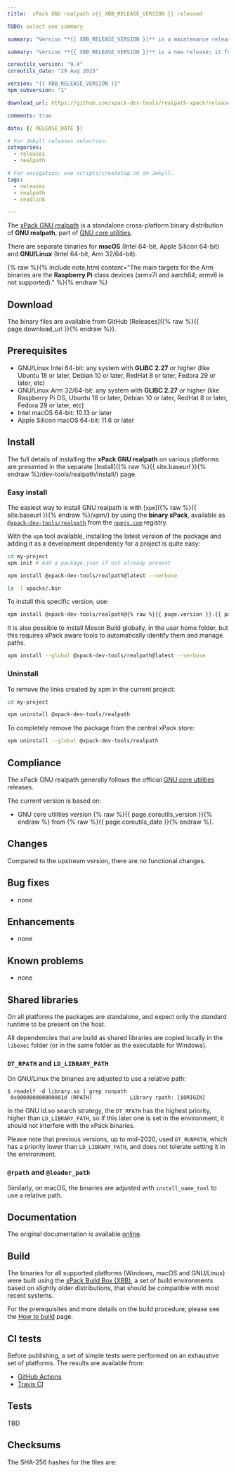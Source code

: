 ```yaml
---
title:  xPack GNU realpath v{{ XBB_RELEASE_VERSION }} released

TODO: select one summary

summary: "Version **{{ XBB_RELEASE_VERSION }}** is a maintenance release; it fixes <...>."

summary: "Version **{{ XBB_RELEASE_VERSION }}** is a new release; it follows the upstream release."

coreutils_version: "9.4"
coreutils_date: "29 Aug 2023"

version: "{{ XBB_RELEASE_VERSION }}"
npm_subversion: "1"

download_url: https://github.com/xpack-dev-tools/realpath-xpack/releases/tag/v{{ XBB_RELEASE_VERSION }}/

comments: true

date: {{ RELEASE_DATE }}

# For Jekyll releases selection.
categories:
  - releases
  - realpath

# For navigation; use scripts/createtag.sh in Jekyll.
tags:
  - releases
  - realpath
  - readlink

---
```


The [xPack GNU realpath](https://xpack-dev-tools.github.io/realpath-xpack/)
is a standalone cross-platform binary distribution of
**GNU realpath**, part of
[GNU core utilities](https://www.gnu.org/software/coreutils/).

There are separate binaries for
**macOS** (Intel 64-bit, Apple Silicon 64-bit)
and **GNU/Linux** (Intel 64-bit, Arm 32/64-bit).

{% raw %}{% include note.html content="The main targets for the Arm binaries
are the **Raspberry Pi** class devices (armv7l and aarch64;
armv6 is not supported)." %}{% endraw %}

## Download

The binary files are available from GitHub [Releases]({% raw %}{{ page.download_url }}{% endraw %}).

## Prerequisites

- GNU/Linux Intel 64-bit: any system with **GLIBC 2.27** or higher
  (like Ubuntu 18 or later, Debian 10 or later, RedHat 8 or later,
  Fedora 29 or later, etc)
- GNU/Linux Arm 32/64-bit: any system with **GLIBC 2.27** or higher
  (like Raspberry Pi OS, Ubuntu 18 or later, Debian 10 or later, RedHat 8 or later,
  Fedora 29 or later, etc)
- Intel macOS 64-bit: 10.13 or later
- Apple Silicon macOS 64-bit: 11.6 or later

## Install

The full details of installing the **xPack GNU realpath** on various platforms
are presented in the separate
[Install]({% raw %}{{ site.baseurl }}{% endraw %}/dev-tools/realpath/install/) page.

### Easy install

The easiest way to install GNU realpath is with
[`xpm`]({% raw %}{{ site.baseurl }}{% endraw %}/xpm/)
by using the **binary xPack**, available as
[`@xpack-dev-tools/realpath`](https://www.npmjs.com/package/@xpack-dev-tools/realpath)
from the [`npmjs.com`](https://www.npmjs.com) registry.

With the `xpm` tool available, installing
the latest version of the package and adding it as
a development dependency for a project is quite easy:

```sh
cd my-project
xpm init # Add a package.json if not already present

xpm install @xpack-dev-tools/realpath@latest --verbose

ls -l xpacks/.bin
```

To install this specific version, use:

```sh
xpm install @xpack-dev-tools/realpath@{% raw %}{{ page.version }}.{{ page.npm_subversion }}{% endraw %} --verbose
```

It is also possible to install Meson Build globally, in the user home folder,
but this requires xPack aware tools to automatically identify them and
manage paths.

```sh
xpm install --global @xpack-dev-tools/realpath@latest --verbose
```

### Uninstall

To remove the links created by xpm in the current project:

```sh
cd my-project

xpm uninstall @xpack-dev-tools/realpath
```

To completely remove the package from the central xPack store:

```sh
xpm uninstall --global @xpack-dev-tools/realpath
```

## Compliance

The xPack GNU realpath generally follows the official
[GNU core utilities](https://ftp.gnu.org/gnu/coreutils/) releases.

The current version is based on:

- GNU core utilities version {% raw %}{{ page.coreutils_version }}{% endraw %}
from {% raw %}{{ page.coreutils_date }}{% endraw %}.

## Changes

Compared to the upstream version, there are no functional changes.

## Bug fixes

- none

## Enhancements

- none

## Known problems

- none

## Shared libraries

On all platforms the packages are standalone, and expect only the standard
runtime to be present on the host.

All dependencies that are build as shared libraries are copied locally
in the `libexec` folder (or in the same folder as the executable for Windows).

### `DT_RPATH` and `LD_LIBRARY_PATH`

On GNU/Linux the binaries are adjusted to use a relative path:

```console
$ readelf -d library.so | grep runpath
 0x000000000000001d (RPATH)            Library rpath: [$ORIGIN]
```

In the GNU ld.so search strategy, the `DT_RPATH` has
the highest priority, higher than `LD_LIBRARY_PATH`, so if this later one
is set in the environment, it should not interfere with the xPack binaries.

Please note that previous versions, up to mid-2020, used `DT_RUNPATH`, which
has a priority lower than `LD_LIBRARY_PATH`, and does not tolerate setting
it in the environment.

### `@rpath` and `@loader_path`

Similarly, on macOS, the binaries are adjusted with `install_name_tool` to use a
relative path.

## Documentation

The original documentation is available
[online](https://www.gnu.org/software/coreutils/manual/).

## Build

The binaries for all supported platforms
(Windows, macOS and GNU/Linux) were built using the
[xPack Build Box (XBB)](https://xpack.github.io/xbb/), a set
of build environments based on slightly older distributions, that should be
compatible with most recent systems.

For the prerequisites and more details on the build procedure, please see the
[How to build](https://github.com/xpack-dev-tools/realpath-xpack/blob/xpack/README-BUILD.md) page.

## CI tests

Before publishing, a set of simple tests were performed on an exhaustive
set of platforms. The results are available from:

- [GitHub Actions](https://github.com/xpack-dev-tools/realpath-xpack/actions/)
- [Travis CI](https://app.travis-ci.com/github/xpack-dev-tools/realpath-xpack/builds/)

## Tests

TBD

## Checksums

The SHA-256 hashes for the files are:
